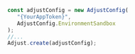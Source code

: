 ```jsx
const adjustConfig = new AdjustConfig(
   "{YourAppToken}",
   AdjustConfig.EnvironmentSandbox
);
//...
Adjust.create(adjustConfig);
```
